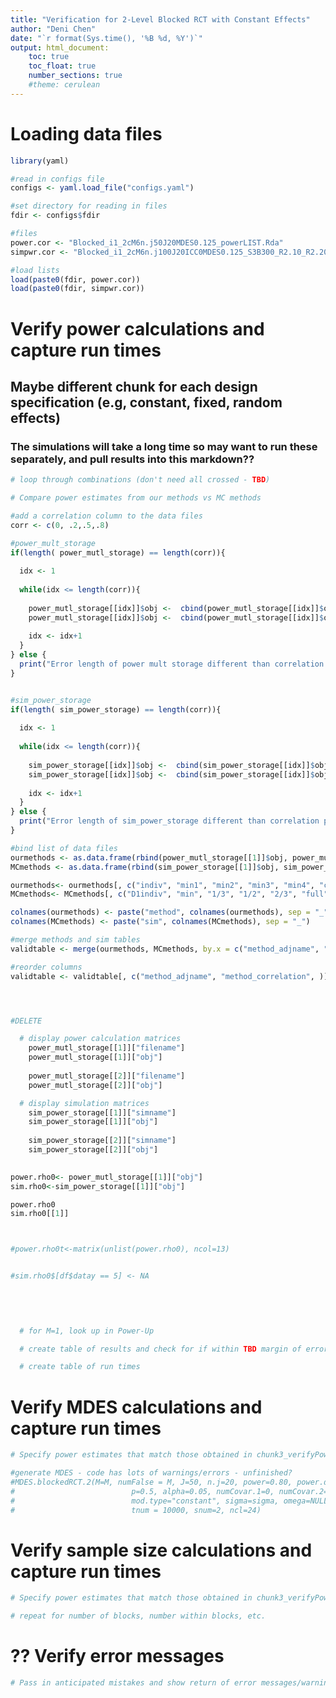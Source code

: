 ```yaml
---
title: "Verification for 2-Level Blocked RCT with Constant Effects"
author: "Deni Chen"
date: "`r format(Sys.time(), '%B %d, %Y')`"
output: html_document:
    toc: true
    toc_float: true
    number_sections: true
    #theme: cerulean
---
```


# Loading data files

```r
library(yaml)

#read in configs file
configs <- yaml.load_file("configs.yaml")

#set directory for reading in files
fdir <- configs$fdir

#files
power.cor <- "Blocked_i1_2cM6n.j50J20MDES0.125_powerLIST.Rda"
simpwr.cor <- "Blocked_i1_2cM6n.j100J20ICC0MDES0.125_S3B300_R2.10_R2.20_simpwrLIST.Rda"

#load lists
load(paste0(fdir, power.cor))
load(paste0(fdir, simpwr.cor))

```


# Verify power calculations and capture run times

## Maybe different chunk for each design specification (e.g, constant, fixed, random effects)

### The simulations will take a long time so may want to run these separately, and pull results into this markdown??

```r
# loop through combinations (don't need all crossed - TBD)

# Compare power estimates from our methods vs MC methods

#add a correlation column to the data files
corr <- c(0, .2,.5,.8)

#power_mult_storage
if(length( power_mutl_storage) == length(corr)){
  
  idx <- 1
  
  while(idx <= length(corr)){
    
    power_mutl_storage[[idx]]$obj <-  cbind(power_mutl_storage[[idx]]$obj, correlation = rep(corr[idx], nrow( power_mutl_storage[[idx]]$obj)))
    power_mutl_storage[[idx]]$obj <-  cbind(power_mutl_storage[[idx]]$obj, adjname = c("rawp", "BF","HO", "BH", "WY-SS", "WY-SD"))
    
    idx <- idx+1
  }
} else {
  print("Error length of power mult storage different than correlation parameter")
}


#sim_power_storage
if(length( sim_power_storage) == length(corr)){
  
  idx <- 1
  
  while(idx <= length(corr)){
    
    sim_power_storage[[idx]]$obj <-  cbind(sim_power_storage[[idx]]$obj, correlation = rep(corr[idx], nrow( sim_power_storage[[idx]]$obj)))
    sim_power_storage[[idx]]$obj <-  cbind(sim_power_storage[[idx]]$obj, adjname = c("rawp", "BF", "BH", "HO", "WY-SD"))
    
    idx <- idx+1
  }
} else {
  print("Error length of sim_power_storage different than correlation parameter")
}

#bind list of data files
ourmethods <- as.data.frame(rbind(power_mutl_storage[[1]]$obj, power_mutl_storage[[2]]$obj, power_mutl_storage[[3]]$obj, power_mutl_storage[[4]]$obj))
MCmethods <- as.data.frame(rbind(sim_power_storage[[1]]$obj, sim_power_storage[[2]]$obj, sim_power_storage[[3]]$obj, sim_power_storage[[4]]$obj))

ourmethods<- ourmethods[, c("indiv", "min1", "min2", "min3", "min4", "complete", "correlation", "adjname")]
MCmethods<- MCmethods[, c("D1indiv", "min", "1/3", "1/2", "2/3", "full", "correlation", "adjname")]

colnames(ourmethods) <- paste("method", colnames(ourmethods), sep = "_")
colnames(MCmethods) <- paste("sim", colnames(MCmethods), sep = "_")

#merge methods and sim tables
validtable <- merge(ourmethods, MCmethods, by.x = c("method_adjname", "method_correlation"), by.y = c("sim_adjname", "sim_correlation"), all = TRUE) 

#reorder columns
validtable <- validtable[, c("method_adjname", "method_correlation", )]




#DELETE

  # display power calculation matrices
    power_mutl_storage[[1]]["filename"]
    power_mutl_storage[[1]]["obj"]
    
    power_mutl_storage[[2]]["filename"]
    power_mutl_storage[[2]]["obj"]

  # display simulation matrices
    sim_power_storage[[1]]["simname"]
    sim_power_storage[[1]]["obj"]
  
    sim_power_storage[[2]]["simname"]
    sim_power_storage[[2]]["obj"]
    

power.rho0<- power_mutl_storage[[1]]["obj"]
sim.rho0<-sim_power_storage[[1]]["obj"]

power.rho0
sim.rho0[[1]]



#power.rho0t<-matrix(unlist(power.rho0), ncol=13)


#sim.rho0$[df$datay == 5] <- NA


    
    
  
  # for M=1, look up in Power-Up

  # create table of results and check for if within TBD margin of error

  # create table of run times

```

# Verify MDES calculations and capture run times

```r

# Specify power estimates that match those obtained in chunk3_verifyPower (grab from final table/matrix) and corresponding sample size - and check that returned MDES is correct

#generate MDES - code has lots of warnings/errors - unfinished?
#MDES.blockedRCT.2(M=M, numFalse = M, J=50, n.j=20, power=0.80, power.definition = "min2", MTP = "BF", marginError = 0.005,
#                          p=0.5, alpha=0.05, numCovar.1=0, numCovar.2=0, R2.1=0, R2.2=0, ICC=0, 
#                          mod.type="constant", sigma=sigma, omega=NULL,
#                          tnum = 10000, snum=2, ncl=24)


```

# Verify sample size calculations and capture run times

```r

# Specify power estimates that match those obtained in chunk3_verifyPower (grab from final table/matrix) and corresponding MDES - and check that returned sample size is correct

# repeat for number of blocks, number within blocks, etc. 

```

# ?? Verify error messages


```r

# Pass in anticipated mistakes and show return of error messages/warnings?

```



